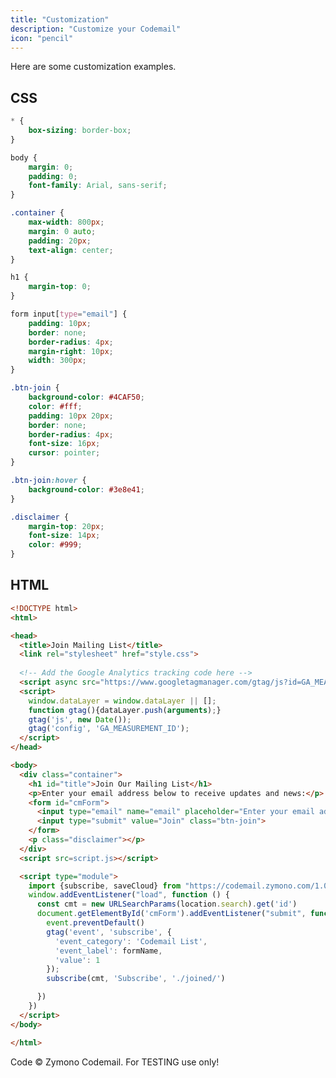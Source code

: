 ```yaml
---
title: "Customization"
description: "Customize your Codemail"
icon: "pencil"
---
```


Here are some customization examples.

## CSS

```css
* {
	box-sizing: border-box;
}

body {
	margin: 0;
	padding: 0;
	font-family: Arial, sans-serif;
}

.container {
	max-width: 800px;
	margin: 0 auto;
	padding: 20px;
	text-align: center;
}

h1 {
	margin-top: 0;
}

form input[type="email"] {
	padding: 10px;
	border: none;
	border-radius: 4px;
	margin-right: 10px;
	width: 300px;
}

.btn-join {
	background-color: #4CAF50;
	color: #fff;
	padding: 10px 20px;
	border: none;
	border-radius: 4px;
	font-size: 16px;
	cursor: pointer;
}

.btn-join:hover {
	background-color: #3e8e41;
}

.disclaimer {
	margin-top: 20px;
	font-size: 14px;
	color: #999;
}
```

## HTML

```html
<!DOCTYPE html>
<html>

<head>
  <title>Join Mailing List</title>
  <link rel="stylesheet" href="style.css">
    
  <!-- Add the Google Analytics tracking code here -->
  <script async src="https://www.googletagmanager.com/gtag/js?id=GA_MEASUREMENT_ID"></script>
  <script>
    window.dataLayer = window.dataLayer || [];
    function gtag(){dataLayer.push(arguments);}
    gtag('js', new Date());
    gtag('config', 'GA_MEASUREMENT_ID');
  </script>
</head>

<body>
  <div class="container">
    <h1 id="title">Join Our Mailing List</h1>
    <p>Enter your email address below to receive updates and news:</p>
    <form id="cmForm">
      <input type="email" name="email" placeholder="Enter your email address" id="codemail-email" required>
      <input type="submit" value="Join" class="btn-join">
    </form>
    <p class="disclaimer"></p>
  </div>
  <script src=script.js></script>

  <script type="module">
    import {subscribe, saveCloud} from "https://codemail.zymono.com/1.0/mail.js"
    window.addEventListener("load", function () {
      const cmt = new URLSearchParams(location.search).get('id')
      document.getElementById('cmForm').addEventListener("submit", function (event) {
        event.preventDefault()
        gtag('event', 'subscribe', {
          'event_category': 'Codemail List',
          'event_label': formName,
          'value': 1
        });
        subscribe(cmt, 'Subscribe', './joined/')

      })
    })
  </script>
</body>

</html>
```

Code © Zymono Codemail. For TESTING use only!
